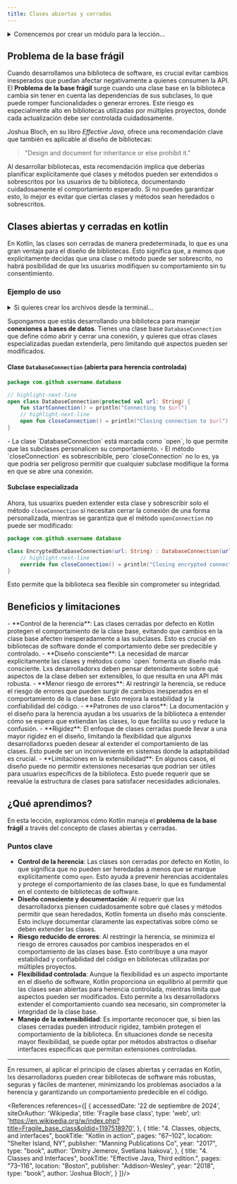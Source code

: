 ```yaml
---
title: Clases abiertas y cerradas
---
```


<ReadingTime />
<GithubRepoLink user="r8vnhill" repo="object-oriented-programming-kt" />

<details>
    <summary>
        Comencemos por crear un módulo para la lección...
    </summary>

    <BoxedTabs groupId={"os"}>
        <TabItem value="Windows" label="Windows">
            ```powershell
            New-Item -Path 'open-closed' -ItemType 'directory'
            '// Intentionally left blank' |
                Out-File -FilePath 'open-closed/build.gradle.kts'
            ```
        </TabItem>
        <TabItem value="Windows (corto)" label="Windows (corto)">
            ```powershell
            md open-closed
            '// Intentionally left blank' > open-closed/build.gradle.kts
            ```
        </TabItem>
        <TabItem value="Linux/Mac" label="Linux/Mac">
            ```bash
            mkdir open-closed
            echo '// Intentionally left blank' > open-closed/build.gradle.kts
            ```
        </TabItem>
    </BoxedTabs>

    Recuerda agregar el nuevo módulo al archivo `settings.gradle.kts`.
</details>

## Problema de la base frágil

Cuando desarrollamos una biblioteca de software, es crucial evitar cambios inesperados que puedan afectar negativamente a quienes consumen la API. El **Problema de la base frágil** surge cuando una clase base en la biblioteca cambia sin tener en cuenta las dependencias de sus subclases, lo que puede romper funcionalidades o generar errores. Este riesgo es especialmente alto en bibliotecas utilizadas por múltiples proyectos, donde cada actualización debe ser controlada cuidadosamente.

Joshua Bloch, en su libro *Effective Java*, ofrece una recomendación clave que también es aplicable al diseño de bibliotecas:

> "Design and document for inheritance or else prohibit it."

Al desarrollar bibliotecas, esta recomendación implica que deberías planificar explícitamente qué clases y métodos pueden ser extendidos o sobrescritos por lxs usuarixs de tu biblioteca, documentando cuidadosamente el comportamiento esperado. Si no puedes garantizar esto, lo mejor es evitar que ciertas clases y métodos sean heredados o sobrescritos.

## Clases abiertas y cerradas en kotlin

En Kotlin, las clases son cerradas de manera predeterminada, lo que es una gran ventaja para el diseño de bibliotecas. Esto significa que, a menos que explícitamente decidas que una clase o método puede ser sobrescrito, no habrá posibilidad de que lxs usuarixs modifiquen su comportamiento sin tu consentimiento.

### Ejemplo de uso

<details>
    <summary>
        Si quieres crear los archivos desde la terminal...
    </summary>

    <BoxedTabs groupId={"os"}>
        <TabItem value="Windows" label="Windows">
            ```powershell
            $Group = 'com\github\username'
            ```

            ```powershell
            $DatabaseMainDir = "open-closed\src\main\kotlin\$Group\database"
            New-Item -Path "$DatabaseMainDir\DatabaseConnection.kt" `
                -ItemType "file" -Force
            New-Item -Path "$DatabaseMainDir\EncryptedDatabaseConnection.kt" `
                -ItemType "file" -Force
            ```
        </TabItem>
        <TabItem value="Windows (corto)" label="Windows (corto)">
            ```powershell
            $Group = 'com\github\username'
            ```

            ```powershell
            $DatabaseMainDir = "open-closed\src\main\kotlin\$Group\database"
            ni "$DatabaseMainDir\DatabaseConnection.kt" -i 'f' -f
            ni "$DatabaseMainDir\EncryptedDatabaseConnection.kt" -i 'f' -f
            ```
        </TabItem>
        <TabItem value="Linux/Mac" label="Linux/Mac">
            ```bash
            GROUP='com/github/username'
            ```
                
            ```bash
            DATABASE_MAIN_DIR="open-closed/src/main/kotlin/$GROUP/database"
            mkdir -p "$DATABASE_MAIN_DIR"
            touch "$DATABASE_MAIN_DIR/DatabaseConnection.kt"
            touch "$DATABASE_MAIN_DIR/EncryptedDatabaseConnection.kt"
            ```
        </TabItem>
    </BoxedTabs>
</details>

Supongamos que estás desarrollando una biblioteca para manejar **conexiones a bases de datos**. Tienes una clase base `DatabaseConnection` que define cómo abrir y cerrar una conexión, y quieres que otras clases especializadas puedan extenderla, pero limitando qué aspectos pueden ser modificados.

#### Clase `DatabaseConnection` (abierta para herencia controlada)

```kotlin showLineNumbers title="open-closed/src/main/kotlin/com/github/username/database/DatabaseConnection.kt"
package com.github.username.database

// highlight-next-line
open class DatabaseConnection(protected val url: String) {
    fun startConnection() = println("Connecting to $url")
    // highlight-next-line
    open fun closeConnection() = println("Closing connection to $url")
}
```

<Explanation>
    - La clase `DatabaseConnection` está marcada como `open`, lo que permite que las subclases personalicen su comportamiento.
    - El método `closeConnection` es sobrescribible, pero `closeConnection` no lo es, ya que podría ser peligroso permitir que cualquier subclase modifique la forma en que se abre una conexión.
</Explanation>

#### Subclase especializada

Ahora, tus usuarixs pueden extender esta clase y sobrescribir solo el método `closeConnection` si necesitan cerrar la conexión de una forma personalizada, mientras se garantiza que el método `openConnection` no puede ser modificado:

```kotlin showLineNumbers title="open-closed/src/main/kotlin/com/github/username/database/EncryptedDatabaseConnection.kt"
package com.github.username.database

class EncryptedDatabaseConnection(url: String) : DatabaseConnection(url) {
    // highlight-next-line
    override fun closeConnection() = println("Closing encrypted connection to $url")
}
```

Esto permite que la biblioteca sea flexible sin comprometer su integridad.

## Beneficios y limitaciones

<ProCons>
   <Pros>
      - **Control de la herencia**: Las clases cerradas por defecto en Kotlin protegen el comportamiento de la clase base, evitando que cambios en la clase base afecten inesperadamente a las subclases. Esto es crucial en bibliotecas de software donde el comportamiento debe ser predecible y controlado.
      - **Diseño consciente**: La necesidad de marcar explícitamente las clases y métodos como `open` fomenta un diseño más consciente. Lxs desarrolladorxs deben pensar detenidamente sobre qué aspectos de la clase deben ser extensibles, lo que resulta en una API más robusta.
      - **Menor riesgo de errores**: Al restringir la herencia, se reduce el riesgo de errores que pueden surgir de cambios inesperados en el comportamiento de la clase base. Esto mejora la estabilidad y la confiabilidad del código.
      - **Patrones de uso claros**: La documentación y el diseño para la herencia ayudan a lxs usuarixs de la biblioteca a entender cómo se espera que extiendan las clases, lo que facilita su uso y reduce la confusión.
   </Pros>
   <Cons>
      - **Rigidez**: El enfoque de clases cerradas puede llevar a una mayor rigidez en el diseño, limitando la flexibilidad que algunxs desarrolladorxs pueden desear al extender el comportamiento de las clases. Esto puede ser un inconveniente en sistemas donde la adaptabilidad es crucial.
      - **Limitaciones en la extensibilidad**: En algunos casos, el diseño puede no permitir extensiones necesarias que podrían ser útiles para usuarixs específicxs de la biblioteca. Esto puede requerir que se reevalúe la estructura de clases para satisfacer necesidades adicionales.
   </Cons>
</ProCons>

## ¿Qué aprendimos?

En esta lección, exploramos cómo Kotlin maneja el **problema de la base frágil** a través del concepto de clases abiertas y cerradas.

### Puntos clave

- **Control de la herencia**: Las clases son cerradas por defecto en Kotlin, lo que significa que no pueden ser heredadas a menos que se marque explícitamente como `open`. Esto ayuda a prevenir herencias accidentales y protege el comportamiento de las clases base, lo que es fundamental en el contexto de bibliotecas de software.
- **Diseño consciente y documentación**: Al requerir que lxs desarrolladorxs piensen cuidadosamente sobre qué clases y métodos permitir que sean heredados, Kotlin fomenta un diseño más consciente. Esto incluye documentar claramente las expectativas sobre cómo se deben extender las clases.
- **Riesgo reducido de errores**: Al restringir la herencia, se minimiza el riesgo de errores causados por cambios inesperados en el comportamiento de las clases base. Esto contribuye a una mayor estabilidad y confiabilidad del código en bibliotecas utilizadas por múltiples proyectos.
- **Flexibilidad controlada**: Aunque la flexibilidad es un aspecto importante en el diseño de software, Kotlin proporciona un equilibrio al permitir que las clases sean abiertas para herencia controlada, mientras limita qué aspectos pueden ser modificados. Esto permite a lxs desarrolladorxs extender el comportamiento cuando sea necesario, sin comprometer la integridad de la clase base.
- **Manejo de la extensibilidad**: Es importante reconocer que, si bien las clases cerradas pueden introducir rigidez, también protegen el comportamiento de la biblioteca. En situaciones donde se necesita mayor flexibilidad, se puede optar por métodos abstractos o diseñar interfaces específicas que permitan extensiones controladas.

---

En resumen, al aplicar el principio de clases abiertas y cerradas en Kotlin, lxs desarrolladorxs pueden crear bibliotecas de software más robustas, seguras y fáciles de mantener, minimizando los problemas asociados a la herencia y garantizando un comportamiento predecible en el código.


<div className="language-card-container">
    <LanguageCard
        logoSrc="https://upload.wikimedia.org/wikipedia/commons/thumb/b/bd/Logo_C_sharp.svg/1200px-Logo_C_sharp.svg.png"
        language="C#"
        link="csharp"
    />
    <JavaCard link="/docs/oop/open-closed/java"/>
    <LanguageCard
        logoSrc="https://upload.wikimedia.org/wikipedia/commons/thumb/c/c3/Python-logo-notext.svg/800px-Python-logo-notext.svg.png"
        language="Python"
        link="python"
    />
    <LanguageCard
        logoSrc="https://www.svgrepo.com/show/354313/scala.svg"
        language="Scala"
        link="/docs/oop/open-closed/scala"
    />
    <LanguageCard
        logoSrc="https://cdn-icons-png.flaticon.com/512/3984/3984314.png"
        language="Swift"
        link="/docs/oop/open-closed/swift"
    />
</div>

<References references={[
    {
        accessedDate: '22 de septiembre de 2024',
        siteOrAuthor: 'Wikipedia',
        title: 'Fragile base class',
        type: 'web',
        url: 'https://en.wikipedia.org/w/index.php?title=Fragile_base_class&oldid=1197518970',
    },
    {
        title: "4. Classes, objects, and interfaces",
        bookTitle: "Kotlin in action",
        pages: "67–102",
        location: "Shelter Island, NY",
        publisher: "Manning Publications Co",
        year: "2017",
        type: "book",
        author: 'Dmitry Jemerov, Svetlana Isakova',
    },
    {
        title: "4. Classes and Interfaces",
        bookTitle: "Effective Java, Third edition.",
        pages: "73–116",
        location: "Boston",
        publisher: "Addison-Wesley",
        year: "2018",
        type: "book",
        author: 'Joshua Bloch',
    }
]}/>

